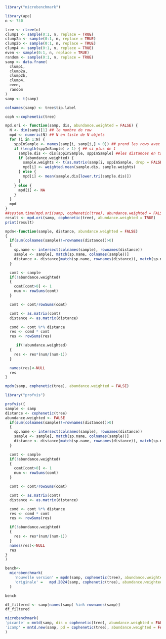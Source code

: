 ```r
library("microbenchmark")

library(ape)
n <- 750

tree <- rtree(n)
clump1 <- sample(0:1, n, replace = TRUE)
clump2a <- sample(0:1, n, replace = TRUE)
clump2b <- sample(0:1, n, replace = TRUE)
clump4 <- sample(0:1, n, replace = TRUE)
even <- sample(0:1, n, replace = TRUE)
random <- sample(0:1, n, replace = TRUE)
samp <- data.frame(
  clump1,
  clump2a,
  clump2b,
  clump4,
  even,
  random
)
samp <- t(samp)

colnames(samp) <- tree$tip.label

coph <-cophenetic(tree)


```

```r
mpd.ori <- function(samp, dis, abundance.weighted = FALSE) {
  N <- dim(samp)[1] ## le nombre de row
  mpd <- numeric(N) ## N en liste de N objets
  for (i in 1:N) {
    sppInSample <- names(samp[i, samp[i,] > 0]) ## prend les rows avec des espèces présentes
    if (length(sppInSample) > 1) { ## si plus de 1
      sample.dis <- dis[sppInSample, sppInSample] ##les distances en tableau croisé
      if (abundance.weighted) {
        sample.weights <- t(as.matrix(samp[i, sppInSample, drop = FALSE])) %*% as.matrix(samp[i, sppInSample, drop = FALSE])
        mpd[i] <- weighted.mean(sample.dis, sample.weights)
      } else {
        mpd[i] <- mean(sample.dis[lower.tri(sample.dis)])
      }
    } else {
      mpd[i] <- NA
    }
  }
  mpd
}
##system.time(mpd.ori(samp, cophenetic(tree), abundance.weighted = FALSE))
result <- mpd.ori(samp, cophenetic(tree), abundance.weighted = TRUE)
print(result)
```
```r
mpdn<-function(sample, distance, abundance.weighted = FALSE)
{
  if(sum(colnames(sample)!=rownames(distance))>0)
  {
    sp.name <- intersect(colnames(sample), rownames(distance))
    sample <- sample[, match(sp.name, colnames(sample))]
    distance <- distance[match(sp.name, rownames(distance)), match(sp.name, rownames(distance))]
  }

  comt <- sample
  if(!abundance.weighted)
  {
    comt[comt>0] <- 1
    num <- rowSums(comt)
  }

  comt <- comt/rowSums(comt)

  comt <- as.matrix(comt)
  distance <- as.matrix(distance)

  comd <- comt %*% distance
  res <- comd * comt
  res <- rowSums(res)

     if(!abundance.weighted)
  {
    res <- res*(num/(num-1))
  }

  names(res)<-NULL
  res
}

mpdn(samp, cophenetic(tree), abundance.weighted = FALSE)
```

```r

library("profvis")

profvis({
sample <- samp
distance <- cophenetic(tree)
abundance.weighted <- FALSE
  if(sum(colnames(sample)!=rownames(distance))>0)
  {
    sp.name <- intersect(colnames(sample), rownames(distance))
    sample <- sample[, match(sp.name, colnames(sample))]
    distance <- distance[match(sp.name, rownames(distance)), match(sp.name, rownames(distance))]
  }

  comt <- sample
  if(!abundance.weighted)
  {
    comt[comt>0] <- 1
    num <- rowSums(comt)
  }

  comt <- comt/rowSums(comt)

  comt <- as.matrix(comt)
  distance <- as.matrix(distance)

  comd <- comt %*% distance
  res <- comd * comt
  res <- rowSums(res)

  if(!abundance.weighted)
  {
    res <- res*(num/(num-1))
  }
  names(res)<-NULL
  res
}
)

```
```r
bench<-
  microbenchmark(
    'nouvelle version' = mpdn(samp, cophenetic(tree), abundance.weighted = FALSE),
    'originale' =   mpd.2024(samp, cophenetic(tree), abundance.weighted = FALSE)
  )

bench
```
```r

df_filtered <- samp[names(samp) %in% rownames(samp)]
df_filtered

```
```r
microbenchmark(
'picante' = mntd(samp, dis = cophenetic(tree), abundance.weighted = FALSE),
'icamp' = mntd.new(samp, pd = cophenetic(tree), abundance.weighted = FALSE)
)
```
